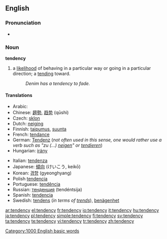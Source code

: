 ==English==

===Pronunciation===
*{{audio|en-us-tendency.ogg|Audio (US)}}

===Noun===
'''tendency'''

# a [[likelihood]] of behaving in a particular way or going in a particular direction; a [[tending]] toward.
#:''Denim has a tendency to fade.''

====Translations====
{{top}}
*Arabic: {{ARchar|[[ميل]]}} {{unicode|(méil)}}
*Chinese: [[趨勢]], [[趋势]] (qūshì)
*Czech: [[sklon]] {{m}}
*Dutch: [[neiging]] {{f}}
*Finnish: [[taipumus]], [[suunta]]
*French: [[tendance]] {{f}}
*German: [[Tendenz]] {{f}} (''not often used in this sense, one would rather use a verb such as "zu (...) [[neigen]]" or [[tendieren]]'')
*Hungarian: [[irány]]
{{mid}}
*Italian: [[tendenza]] {{f}}
*Japanese: [[傾向]] (けいこう, keikō)
*Korean: [[경향]] (gyeonghyang)
*Polish [[tendencja]] {{f}}
*Portuguese: [[tendência]] {{f}}
*Russian: [[тенденция]] (tendéntsija) {{f}}
*Spanish: [[tendencia]] {{f}}
*Swedish: [[tendens]] (''in terms of [[trends]]''), [[benägenhet]]
{{bottom}}

[[Category:1000 English basic words]]

[[ar:tendency]]
[[el:tendency]]
[[fr:tendency]]
[[io:tendency]]
[[it:tendency]]
[[hu:tendency]]
[[ja:tendency]]
[[pl:tendency]]
[[simple:tendency]]
[[fi:tendency]]
[[sv:tendency]]
[[ta:tendency]]
[[te:tendency]]
[[vi:tendency]]
[[tr:tendency]]
[[zh:tendency]]